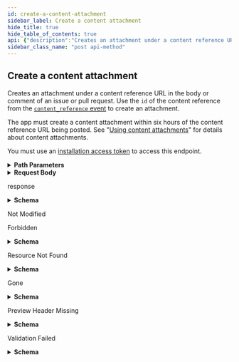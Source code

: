 ```yaml
---
id: create-a-content-attachment
sidebar_label: Create a content attachment
hide_title: true
hide_table_of_contents: true
api: {"description":"Creates an attachment under a content reference URL in the body or comment of an issue or pull request. Use the `id` of the content reference from the [`content_reference` event](https://docs.github.com/webhooks/event-payloads/#content_reference) to create an attachment.\n\nThe app must create a content attachment within six hours of the content reference URL being posted. See \"[Using content attachments](https://docs.github.com/apps/using-content-attachments/)\" for details about content attachments.\n\nYou must use an [installation access token](https://docs.github.com/apps/building-github-apps/authenticating-with-github-apps/#authenticating-as-an-installation) to access this endpoint.","externalDocs":{"description":"API method documentation","url":"https://docs.github.com/rest/reference/apps#create-a-content-attachment"},"operationId":"apps/create-content-attachment","parameters":[{"in":"path","name":"content_reference_id","required":true,"schema":{"type":"integer"}}],"requestBody":{"content":{"application/json":{"schema":{"properties":{"body":{"description":"The body of the attachment","example":"Body of the attachment","maxLength":262144,"type":"string"},"title":{"description":"The title of the attachment","example":"Title of the attachment","maxLength":1024,"type":"string"}},"required":["title","body"],"type":"object"}}}},"responses":{"200":{"content":{"application/json":{"examples":{"default":{"value":{"body":"You have used an email that already exists for the user_email_uniq field.\n ## DETAILS:\n\nThe (email)=(Octocat@github.com) already exists.\n\n The error was found in core/models.py in get_or_create_user at line 62.\n\n self.save()","id":101,"title":"[A-1234] Error found in core/models.py file'"}}},"schema":{"description":"Content Reference attachments allow you to provide context around URLs posted in comments","properties":{"body":{"description":"The body of the attachment","example":"Body of the attachment","maxLength":262144,"type":"string"},"id":{"description":"The ID of the attachment","example":21,"type":"integer"},"node_id":{"description":"The node_id of the content attachment","example":"MDE3OkNvbnRlbnRBdHRhY2htZW50MjE=","type":"string"},"title":{"description":"The title of the attachment","example":"Title of the attachment","maxLength":1024,"type":"string"}},"required":["id","title","body"],"title":"ContentReferenceAttachment","type":"object"}}},"description":"response"},"304":{"description":"Not Modified"},"403":{"content":{"application/json":{"schema":{"description":"Basic Error","properties":{"documentation_url":{"type":"string"},"message":{"type":"string"}},"title":"Basic Error","type":"object"}}},"description":"Forbidden"},"404":{"content":{"application/json":{"schema":{"description":"Basic Error","properties":{"documentation_url":{"type":"string"},"message":{"type":"string"}},"title":"Basic Error","type":"object"}}},"description":"Resource Not Found"},"410":{"content":{"application/json":{"schema":{"description":"Basic Error","properties":{"documentation_url":{"type":"string"},"message":{"type":"string"}},"title":"Basic Error","type":"object"}}},"description":"Gone"},"415":{"content":{"application/json":{"schema":{"properties":{"documentation_url":{"type":"string"},"message":{"type":"string"}},"required":["message","documentation_url"],"type":"object"}}},"description":"Preview Header Missing"},"422":{"content":{"application/json":{"schema":{"description":"Validation Error","properties":{"documentation_url":{"type":"string"},"errors":{"items":{"properties":{"code":{"type":"string"},"field":{"type":"string"},"index":{"type":"integer"},"message":{"type":"string"},"resource":{"type":"string"},"value":{"oneOf":[{"nullable":true,"type":"string"},{"nullable":true,"type":"integer"},{"items":{"type":"string"},"nullable":true,"type":"array"}]}},"required":["code"],"type":"object"},"type":"array"},"message":{"type":"string"}},"required":["message","documentation_url"],"title":"Validation Error","type":"object"}}},"description":"Validation Failed"}},"tags":["apps"],"x-github":{"category":"apps","enabledForGitHubApps":true,"githubCloudOnly":false,"previews":[{"name":"corsair","note":"To access the Content Attachments API during the preview period, you must provide a custom [media type](https://docs.github.com/rest/overview/media-types) in the `Accept` header:\n```shell\napplication/vnd.github.corsair-preview+json\n```","required":true}],"subcategory":"installations"},"method":"post","path":"/content_references/{content_reference_id}/attachments","servers":[{"url":"https://api.github.com"}],"jsonRequestBodyExample":{"body":"Body of the attachment","title":"Title of the attachment"},"info":{"contact":{"name":"Support","url":"https://support.github.com/contact"},"description":"GitHub's v3 REST API.","license":{"name":"MIT","url":"https://spdx.org/licenses/MIT"},"termsOfService":"https://docs.github.com/articles/github-terms-of-service","title":"GitHub v3 REST API","version":"1.1.4","x-apisguru-categories":["collaboration","developer_tools"],"x-logo":{"url":"https://twitter.com/github/profile_image?size=original"},"x-origin":[{"format":"openapi","url":"https://raw.githubusercontent.com/github/rest-api-description/main/descriptions/api.github.com/api.github.com.json","version":"3.0"}],"x-providerName":"github.com"},"postman":{"name":"Create a content attachment","description":{"content":"Creates an attachment under a content reference URL in the body or comment of an issue or pull request. Use the `id` of the content reference from the [`content_reference` event](https://docs.github.com/webhooks/event-payloads/#content_reference) to create an attachment.\n\nThe app must create a content attachment within six hours of the content reference URL being posted. See \"[Using content attachments](https://docs.github.com/apps/using-content-attachments/)\" for details about content attachments.\n\nYou must use an [installation access token](https://docs.github.com/apps/building-github-apps/authenticating-with-github-apps/#authenticating-as-an-installation) to access this endpoint.","type":"text/plain"},"url":{"path":["content_references",":content_reference_id","attachments"],"host":["{{baseUrl}}"],"query":[],"variable":[{"disabled":false,"description":{"content":"(Required) ","type":"text/plain"},"type":"any","value":"","key":"content_reference_id"}]},"header":[{"key":"Content-Type","value":"application/json"},{"key":"Accept","value":"application/json"}],"method":"POST","body":{"mode":"raw","raw":"\"\"","options":{"raw":{"language":"json"}}}}}
sidebar_class_name: "post api-method"
---
```



## Create a content attachment



Creates an attachment under a content reference URL in the body or comment of an issue or pull request. Use the `id` of the content reference from the [`content_reference` event](https://docs.github.com/webhooks/event-payloads/#content_reference) to create an attachment.

The app must create a content attachment within six hours of the content reference URL being posted. See &quot;[Using content attachments](https://docs.github.com/apps/using-content-attachments/)&quot; for details about content attachments.

You must use an [installation access token](https://docs.github.com/apps/building-github-apps/authenticating-with-github-apps/#authenticating-as-an-installation) to access this endpoint.

<details style={{"marginBottom":"1rem"}}><summary style={{}}><strong>Path Parameters</strong></summary><div><ul><ParamsItem className={"paramsItem"} param={{"in":"path","name":"content_reference_id","required":true,"schema":{"type":"integer"}}}></ParamsItem></ul></div></details><details style={{}}><summary style={{"textAlign":"left"}}><strong>Request Body</strong></summary><div style={{"textAlign":"left","marginLeft":"1rem"}}></div><ul style={{"marginLeft":"1rem"}}><SchemaItem collapsible={false} name={"body"} required={true} schemaDescription={"The body of the attachment"} schemaName={"string"} qualifierMessage={"**Possible values:** length ≤ 262144"}></SchemaItem><SchemaItem collapsible={false} name={"title"} required={true} schemaDescription={"The title of the attachment"} schemaName={"string"} qualifierMessage={"**Possible values:** length ≤ 1024"}></SchemaItem></ul></details><div><ApiTabs><TabItem label={"200"} value={"200"}><div>

response

</div><div><details style={{}}><summary style={{"textAlign":"left"}}><strong>Schema</strong></summary><div style={{"textAlign":"left","marginLeft":"1rem"}}></div><ul style={{"marginLeft":"1rem"}}><SchemaItem collapsible={false} name={"body"} required={true} schemaDescription={"The body of the attachment"} schemaName={"string"} qualifierMessage={"**Possible values:** length ≤ 262144"}></SchemaItem><SchemaItem collapsible={false} name={"id"} required={true} schemaDescription={"The ID of the attachment"} schemaName={"integer"} qualifierMessage={undefined}></SchemaItem><SchemaItem collapsible={false} name={"node_id"} required={false} schemaDescription={"The node_id of the content attachment"} schemaName={"string"} qualifierMessage={undefined}></SchemaItem><SchemaItem collapsible={false} name={"title"} required={true} schemaDescription={"The title of the attachment"} schemaName={"string"} qualifierMessage={"**Possible values:** length ≤ 1024"}></SchemaItem></ul></details></div></TabItem><TabItem label={"304"} value={"304"}><div>

Not Modified

</div><div></div></TabItem><TabItem label={"403"} value={"403"}><div>

Forbidden

</div><div><details style={{}}><summary style={{"textAlign":"left"}}><strong>Schema</strong></summary><div style={{"textAlign":"left","marginLeft":"1rem"}}></div><ul style={{"marginLeft":"1rem"}}><SchemaItem collapsible={false} name={"documentation_url"} required={false} schemaDescription={undefined} schemaName={"string"} qualifierMessage={undefined}></SchemaItem><SchemaItem collapsible={false} name={"message"} required={false} schemaDescription={undefined} schemaName={"string"} qualifierMessage={undefined}></SchemaItem></ul></details></div></TabItem><TabItem label={"404"} value={"404"}><div>

Resource Not Found

</div><div><details style={{}}><summary style={{"textAlign":"left"}}><strong>Schema</strong></summary><div style={{"textAlign":"left","marginLeft":"1rem"}}></div><ul style={{"marginLeft":"1rem"}}><SchemaItem collapsible={false} name={"documentation_url"} required={false} schemaDescription={undefined} schemaName={"string"} qualifierMessage={undefined}></SchemaItem><SchemaItem collapsible={false} name={"message"} required={false} schemaDescription={undefined} schemaName={"string"} qualifierMessage={undefined}></SchemaItem></ul></details></div></TabItem><TabItem label={"410"} value={"410"}><div>

Gone

</div><div><details style={{}}><summary style={{"textAlign":"left"}}><strong>Schema</strong></summary><div style={{"textAlign":"left","marginLeft":"1rem"}}></div><ul style={{"marginLeft":"1rem"}}><SchemaItem collapsible={false} name={"documentation_url"} required={false} schemaDescription={undefined} schemaName={"string"} qualifierMessage={undefined}></SchemaItem><SchemaItem collapsible={false} name={"message"} required={false} schemaDescription={undefined} schemaName={"string"} qualifierMessage={undefined}></SchemaItem></ul></details></div></TabItem><TabItem label={"415"} value={"415"}><div>

Preview Header Missing

</div><div><details style={{}}><summary style={{"textAlign":"left"}}><strong>Schema</strong></summary><div style={{"textAlign":"left","marginLeft":"1rem"}}></div><ul style={{"marginLeft":"1rem"}}><SchemaItem collapsible={false} name={"documentation_url"} required={true} schemaDescription={undefined} schemaName={"string"} qualifierMessage={undefined}></SchemaItem><SchemaItem collapsible={false} name={"message"} required={true} schemaDescription={undefined} schemaName={"string"} qualifierMessage={undefined}></SchemaItem></ul></details></div></TabItem><TabItem label={"422"} value={"422"}><div>

Validation Failed

</div><div><details style={{}}><summary style={{"textAlign":"left"}}><strong>Schema</strong></summary><div style={{"textAlign":"left","marginLeft":"1rem"}}></div><ul style={{"marginLeft":"1rem"}}><SchemaItem collapsible={false} name={"documentation_url"} required={true} schemaDescription={undefined} schemaName={"string"} qualifierMessage={undefined}></SchemaItem><SchemaItem collapsible={true} className={"schemaItem"}><details style={{}}><summary style={{}}><strong>errors</strong><span style={{"opacity":"0.6"}}> object[]</span></summary><div style={{"marginLeft":"1rem"}}><ul><SchemaItem collapsible={false} name={"code"} required={true} schemaDescription={undefined} schemaName={"string"} qualifierMessage={undefined}></SchemaItem><SchemaItem collapsible={false} name={"field"} required={false} schemaDescription={undefined} schemaName={"string"} qualifierMessage={undefined}></SchemaItem><SchemaItem collapsible={false} name={"index"} required={false} schemaDescription={undefined} schemaName={"integer"} qualifierMessage={undefined}></SchemaItem><SchemaItem collapsible={false} name={"message"} required={false} schemaDescription={undefined} schemaName={"string"} qualifierMessage={undefined}></SchemaItem><SchemaItem collapsible={false} name={"resource"} required={false} schemaDescription={undefined} schemaName={"string"} qualifierMessage={undefined}></SchemaItem><SchemaItem collapsible={false} name={"value"} required={false} schemaDescription={undefined} schemaName={""} qualifierMessage={undefined}></SchemaItem></ul></div></details></SchemaItem><SchemaItem collapsible={false} name={"message"} required={true} schemaDescription={undefined} schemaName={"string"} qualifierMessage={undefined}></SchemaItem></ul></details></div></TabItem></ApiTabs></div>
      